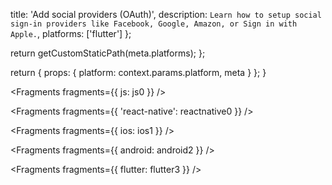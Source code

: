 
  title: 'Add social providers (OAuth)',
  description: `Learn how to setup social sign-in providers like Facebook, Google, Amazon, or Sign in with Apple.`,
  platforms: ['flutter']
};

  return getCustomStaticPath(meta.platforms);
};

  return {
    props: {
      platform: context.params.platform,
      meta
    }
  };
}


<Fragments fragments={{ js: js0 }} />


<Fragments fragments={{ 'react-native': reactnative0 }} />


<Fragments fragments={{ ios: ios1 }} />


<Fragments fragments={{ android: android2 }} />


<Fragments fragments={{ flutter: flutter3 }} />
